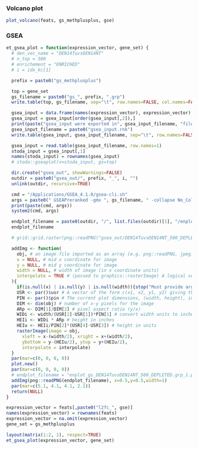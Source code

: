 ### Volcano plot

```r
plot_volcano(feats, gs_methplusplus, gse)
```

### GSEA

```r
et_gsea_plot = function(expression_vector, gene_set) {
  # den_vec_name = "DEN14TuvsDEN14NT"
  # n_top = 500
  # enrichement = "ENRICHED"
  # i = idx_kc[1]

  prefix = paste0("gs_methplusplus")

  top = gene_set
  gs_filename = paste0("gs_", prefix, ".grp")
  write.table(top, gs_filename, sep="\t", row.names=FALSE, col.names=FALSE, quote=FALSE)

  gsea_input = data.frame(names(expression_vector), expression_vector)
  gsea_input = gsea_input[order(gsea_input[,2]),]
  print(paste("gsea_input were exported in", gsea_input_filename, "file."))
  gsea_input_filename = paste0("gsea_input.rnk")
  write.table(gsea_input, gsea_input_filename, sep="\t", row.names=FALSE, col.names=FALSE, quote=FALSE)

  gsea_input = read.table(gsea_input_filename, row.names=1)
  stoda_input = gsea_input[,1]
  names(stoda_input) = rownames(gsea_input)
  # stoda::gseaplot(v=stoda_input, gs=top)

  dir.create("gsea_out", showWarnings=FALSE)
  outdir = paste0("gsea_out/", prefix, "_", i, "")
  unlink(outdir, recursive=TRUE)

  cmd = "/Applications/GSEA_4.1.0/gsea-cli.sh"
  args = paste0(" GSEAPreranked -gmx ", gs_filename, " -collapse No_Collapse -mode Max_probe -norm meandiv -nperm 1000 -rnk ", gsea_input_filename, " -scoring_scheme weighted -rpt_label my_analysis -create_svgs false -include_only_symbols true -make_sets true -plot_top_x 20 -rnd_seed timestamp -set_max 10000 -set_min 15 -zip_report false -out ", outdir, "")
  print(paste(cmd, args))
  system2(cmd, args)

  endplot_filename = paste0(outdir, "/", list.files(outdir)[1], "/enplot_", gs_filename, "_1.png")
  endplot_filename

  # grid::grid.raster(png::readPNG("gsea_out/DEN14TuvsDEN14NT_500_DEPLETED_TCGA-3K-AAZ8-01A/my_analysis.GseaPreranked.1623067518202/enplot_gs_DEN14TuvsDEN14NT_500_DEPLETED.grp_1.png"), x=1, y=1, width=1)

  addImg <- function(
    obj, # an image file imported as an array (e.g. png::readPNG, jpeg::readJPEG)
    x = NULL, # mid x coordinate for image
    y = NULL, # mid y coordinate for image
    width = NULL, # width of image (in x coordinate units)
    interpolate = TRUE # (passed to graphics::rasterImage) A logical vector (or scalar) indicating whether to apply linear interpolation to the image when drawing. 
  ){
    if(is.null(x) | is.null(y) | is.null(width)){stop("Must provide args 'x', 'y', and 'width'")}
    USR <- par()$usr # A vector of the form c(x1, x2, y1, y2) giving the extremes of the user coordinates of the plotting region
    PIN <- par()$pin # The current plot dimensions, (width, height), in inches
    DIM <- dim(obj) # number of x-y pixels for the image
    ARp <- DIM[1]/DIM[2] # pixel aspect ratio (y/x)
    WIDi <- width/(USR[2]-USR[1])*PIN[1] # convert width units to inches
    HEIi <- WIDi * ARp # height in inches
    HEIu <- HEIi/PIN[2]*(USR[4]-USR[3]) # height in units
    rasterImage(image = obj, 
      xleft = x-(width/2), xright = x+(width/2),
      ybottom = y-(HEIu/2), ytop = y+(HEIu/2), 
      interpolate = interpolate)
  }
  par(mar=c(0, 0, 0, 0))
  plot.new()  
  par(mar=c(0, 0, 0, 0))
  # endplot_filename = "enplot_gs_DEN14TuvsDEN14NT_500_DEPLETED.grp_1.png"
  addImg(png::readPNG(endplot_filename), x=0.5,y=0.5,width=1)
  par(mar=c(5.1, 4.1, 4.1, 2.1))
  return(NULL)
}

expression_vector = feats[,paste0("l2fc_", gse)]
names(expression_vector) = rownames(feats)
expression_vector = na.omit(expression_vector)
gene_set = gs_methplusplus

layout(matrix(1:2, 1), respect=TRUE)
et_gsea_plot(expression_vector, gene_set)

```

